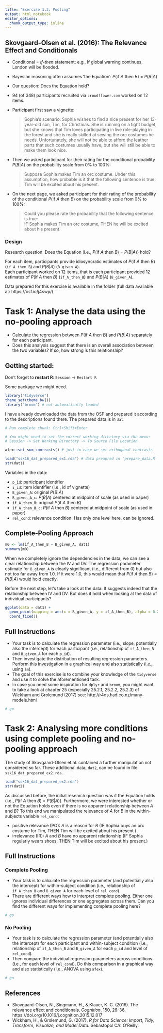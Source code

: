 ```yaml
---
title: "Exercise 1.3: Pooling"
output: html_notebook
editor_options: 
  chunk_output_type: inline
---
```


## Skovgaard-Olsen et al. (2016): The Relevance Effect and Conditionals

- Conditional = *if-then* statement; e.g., If global warning continues, London will be flooded.
- Bayesian reasoning often assumes 'the Equation': *P*(if *A* then *B*) = *P*(*B*|*A*)
- Our question: Does the Equation hold? 

- 94 (of 348) participants recruited via `crowdflower.com` worked on 12 items.

- Participant first saw a vignette:
  
  > Sophia's scenario: Sophia wishes to find a nice present for her 13-year-old son, Tim, for Christmas. She is running on a tight budget, but she knows that Tim loves participating in live role-playing in the forest and she is really skilled at sewing the orc costumes he needs. Unfortunately, she will not be able to afford the leather parts that such costumes usually have, but she will still be able to make them look nice.

- Then we asked participant for their rating for the conditional probability *P*(*B*|*A*) on the probability scale from 0% to 100%:

  > Suppose Sophia makes Tim an orc costume.
  > Under this assumption, how probable is it that the following sentence is true:   
  > Tim will be excited about his present.

- On the next page, we asked participant for their rating of the probability of the conditional *P*(if *A* then *B*) on the probability scale from 0% to 100%:

  > Could you please rate the probability that the following sentence is true:   
  > IF Sophia makes Tim an orc costume, THEN he will be excited about his present.

### Design

Research question: Does the Equation (i.e., *P*(if *A* then *B*) = *P*(*B*|*A*)) hold? 

For each item, participants provide idiosyncratic estimates of *P*(if *A* then *B*) (`if_A_then_B`) and *P*(*B*|*A*) (`B_given_A`).  
Each participant worked on 12 items, that is each participant provided 12 estimates of *P*(if *A* then *B*) (`if_A_then_B`) and *P*(*B*|*A*) (`B_given_A`).

Data prepared for this exercise is available in the folder (full data available at: https://osf.io/j4swp/)

# Task 1: Analyse the data using the no-pooling approach
- Calculate the regression between *P*(if *A* then *B*) and *P*(*B*|*A*) separately for each participant.
- Does this analysis suggest that there is an overall association between the two variables? If so, how strong is this relationship?

## Getting started:

Don't forget to **restart R**: `Session` -> `Restart R`

Some package we might need.
```r
library("tidyverse")
theme_set(theme_bw())
library("broom") # not automatically loaded
```

I have already downloaded the data from the OSF and prepared it according to the descriptions found there. The prepared data is in `dat`.

```r
# Run complete chunk: Ctrl+Shift+Enter

# You might need to set the correct working directory via the menu: 
# Session -> Set Working Directory -> To Source File Location

afex::set_sum_contrasts() # just in case we set orthogonal contrasts

load("ssk16_dat_prepared_ex1.rda") # data preapred in 'prepare_data.R'
str(dat1)

```

Variables in the data:

- `p_id`: participant identifier
- `i_id`: item identifier (i.e., id of vignette)
- `B_given_A`: original *P*(*B*|*A*)
- `B_given_A_c`: *P*(*B*|*A*) centered at midpoint of scale (as used in paper)
- `if_A_then_B`: original *P*(if *A* then *B*)
- `if_A_then_B_c`: *P*(if *A* then *B*) centered at midpoint of scale (as used in paper)
- `rel_cond`: relevance condition. Has only one level here, can be ignored.

## Complete-Pooling Approach

```r
m0 <- lm(if_A_then_B ~ B_given_A, dat1)
summary(m0)
```

When we completely ignore the dependencies in the data, we can see a clear relationship between the IV and DV. The regression parameter estimate for `B_given_A` is clearly significant (i.e., different from 0) but also not too far away from 1.0. If it were 1.0, this would mean that *P*(if *A* then *B*) = *P*(*B*|*A*) would hold exactly.

Before the next step, let's take a look at the data. It suggests indeed that the relationship between IV and DV. But does it hold when looking at the data of individual participants?

```r
ggplot(data = dat1) + 
  geom_point(mapping = aes(x = B_given_A, y = if_A_then_B), alpha = 0.2, pch = 16) + 
  coord_fixed()
```


## Full Instructions  

- Your task is to calculate the regression parameter (i.e., slope, potentially also the intercept) for each participant (i.e., relationship of `if_A_then_B` and `B_given_A` for each `p_id`).
- Then investigate the distribution of resulting regression parameters. Perform this investigation in a graphical way and also statistically (i.e., using `lm`).
- The goal of this exercise is to combine your knowledge of the `tidyverse` and use it to solve the aforementioned task.
- In case you need some inspiration for `dplyr` and `broom`, you might want to take a look at chapter 25 (especially 25.2.1, 25.2.2, 25.2.3) of Wickham and Grolemund (2017) see: http://r4ds.had.co.nz/many-models.html


```r

# go
```

# Task 2: Analysing more conditions using complete pooling and no-pooling approach

The study of Skovgaard-Olsen et al. contained a further manipulation not considered so far. These additional data, `dat2`, can be found in file `ssk16_dat_prepared_ex2.rda`.

```r
load("ssk16_dat_prepared_ex2.rda")
str(dat2)
```

As discussed before, the initial research question was if the Equation holds (i.e., *P*(if *A* then *B*) = *P*(*B*|*A*)). Furthermore, we were interested whether or not the Equation holds even if there is no apparent relationship between *A* and *B*? To this end we manipulated the relevance of *A* for *B* in the within-subjects variable `rel_cond`:

- positive relevance (PO): *A* is a reason for *B* (IF Sophia buys an orc costume for Tim, THEN Tim will be excited about his present.)
- irrelevance (IR): *A* and *B* have no apparent relationship (IF Sophia regularly wears shoes, THEN Tim will be excited about his present.)

## Full Instructions  

### Complete Pooling

- Your task is to calculate the regression parameter (and potentially also the intercept) for within-subject condition (i.e., relationship of `if_A_then_B` and `B_given_A` for each level of `rel_cond`).
- There are different ways how to interpret complete pooling. Either one ignores individual differences or one aggregates across them. Can you find the different ways for implementing complete pooling here?

```r
# go
```


### No Pooling 

- Your task is to calculate the regression parameter (and potentially also the intercept) for each participant and within-subject condition (i.e., relationship of `if_A_then_B` and `B_given_A` for each `p_id` and level of `rel_cond`).
- Then compare the individual regression parameters across conditions (i.e., for each level of `rel_cond`). Do this comparison in a graphical way and also statistically (i.e., ANOVA using `afex`).

```r
# go
```



## References 
- Skovgaard-Olsen, N., Singmann, H., & Klauer, K. C. (2016). The relevance effect and conditionals. *Cognition*, 150, 26-36. https://doi.org/10.1016/j.cognition.2015.12.017
- Wickham, H., & Grolemund, G. (2017). *R for Data Science: Import, Tidy, Transform, Visualize, and Model Data.* Sebastopol  CA: O'Reilly.

